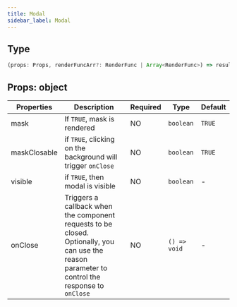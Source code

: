 ```yaml
---
title: Modal 
sidebar_label: Modal 
---
```


## Type

```ts
(props: Props, renderFuncArr?: RenderFunc | Array<RenderFunc>) => result: RenderFunc
```

## Props: object

|   Properties  | Description | Required | Type | Default |
| ------------- | ---------------------------------------------------------------------------------- | ---- | ------------ | ------ |
|      mask     | If `TRUE`, mask is rendered | NO | `boolean` | `TRUE` |
| maskClosable | if `TRUE`, clicking on the background will trigger `onClose` | NO | `boolean` | `TRUE` |
| visible     | if `TRUE`, then modal is visible | NO | `boolean` | - |
| onClose    | Triggers a callback when the component requests to be closed. Optionally, you can use the reason parameter to control the response to `onClose` | NO | `() => void` | - |
